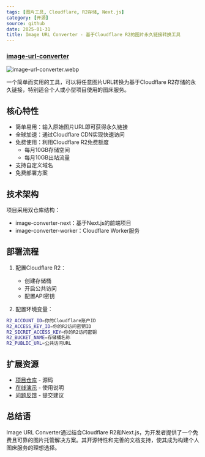 ```yaml
---
tags: [图片工具, Cloudflare, R2存储, Next.js]
category: [开源]
source: github
date: 2025-01-31
title: Image URL Converter - 基于Cloudflare R2的图片永久链接转换工具
---
```


### [image-url-converter](https://github.com/weijunext/image-url-converter)

![image-url-converter.webp](https://img.mengpeng.tech/i/2025/02/07/67a5e0c2e08e8.webp)

一个简单而实用的工具，可以将任意图片URL转换为基于Cloudflare R2存储的永久链接，特别适合个人或小型项目使用的图床服务。

## 核心特性

- 简单易用：输入原始图片URL即可获得永久链接
- 全球加速：通过Cloudflare CDN实现快速访问
- 免费使用：利用Cloudflare R2免费额度
  - 每月10GB存储空间
  - 每月10GB出站流量
- 支持自定义域名
- 免费部署方案

## 技术架构

项目采用双仓库结构：
- image-converter-next：基于Next.js的前端项目
- image-converter-worker：Cloudflare Worker服务

## 部署流程

1. 配置Cloudflare R2：
   - 创建存储桶
   - 开启公共访问
   - 配置API密钥

2. 配置环境变量：
```bash
R2_ACCOUNT_ID=你的Cloudflare账户ID
R2_ACCESS_KEY_ID=你的R2访问密钥ID
R2_SECRET_ACCESS_KEY=你的R2访问密钥
R2_BUCKET_NAME=存储桶名称
R2_PUBLIC_URL=公共访问URL
```

## 扩展资源

- [项目仓库](https://github.com/weijunext/image-url-converter) - 源码
- [在线演示](https://github.com/weijunext/image-url-converter#readme) - 使用说明
- [问题反馈](https://github.com/weijunext/image-url-converter/issues) - 提交建议

## 总结语

Image URL Converter通过结合Cloudflare R2和Next.js，为开发者提供了一个免费且可靠的图片托管解决方案。其开源特性和完善的文档支持，使其成为构建个人图床服务的理想选择。 